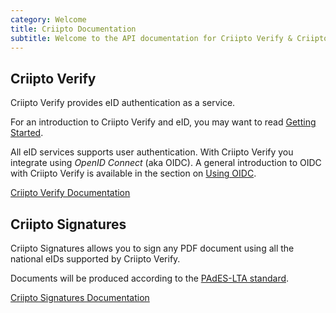 ```yaml
---
category: Welcome
title: Criipto Documentation
subtitle: Welcome to the API documentation for Criipto Verify & Criipto Document Signatures.
---
```



## Criipto Verify

Criipto Verify provides eID authentication as a service.

For an introduction to Criipto Verify and eID, you may want to read [Getting Started](/verify/getting-started/overview).

All eID services supports user authentication. With Criipto Verify you integrate using *OpenID Connect* (aka OIDC). A general introduction to OIDC with Criipto Verify is available in the section on [Using OIDC](/verify/getting-started/oidc-intro).

[Criipto Verify Documentation](/verify)

## Criipto Signatures

Criipto Signatures allows you to sign any PDF document using all the national eIDs supported by Criipto Verify.

Documents will be produced according to the [PAdES-LTA standard](https://www.criipto.com/blog/pades-signature-levels-explained).

[Criipto Signatures Documentation](/signatures)
